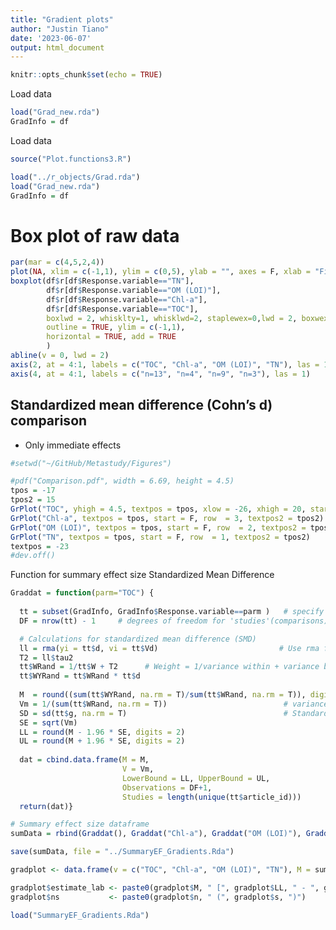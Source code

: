 ```yaml
---
title: "Gradient plots"
author: "Justin Tiano"
date: '2023-06-07'
output: html_document
---
```


```r
knitr::opts_chunk$set(echo = TRUE)
```

Load data
```r
load("Grad_new.rda")
GradInfo = df
```

Load data
```r
source("Plot.functions3.R")

load("../r_objects/Grad.rda")
load("Grad_new.rda")
GradInfo = df
```


# Box plot of raw data

```r
par(mar = c(4,5,2,4))
plot(NA, xlim = c(-1,1), ylim = c(0,5), ylab = "", axes = F, xlab = "Fishers Z", main = " (n = 29)")
boxplot(df$r[df$Response.variable=="TN"],
        df$r[df$Response.variable=="OM (LOI)"],
        df$r[df$Response.variable=="Chl-a"], 
        df$r[df$Response.variable=="TOC"], 
        boxlwd = 2, whisklty=1, whisklwd=2, staplewex=0,lwd = 2, boxwex = 0.75,
        outline = TRUE, ylim = c(-1,1),
        horizontal = TRUE, add = TRUE
        )
abline(v = 0, lwd = 2)
axis(2, at = 4:1, labels = c("TOC", "Chl-a", "OM (LOI)", "TN"), las = 1)
axis(4, at = 4:1, labels = c("n=13", "n=4", "n=9", "n=3"), las = 1)
```


## Standardized mean difference (Cohn's d) comparison
* Only immediate effects
```r
#setwd("~/GitHub/Metastudy/Figures")

#pdf("Comparison.pdf", width = 6.69, height = 4.5)
tpos = -17
tpos2 = 15
GrPlot("TOC", yhigh = 4.5, textpos = tpos, xlow = -26, xhigh = 20, start = T, row = 4, textpos2 = tpos2)
GrPlot("Chl-a", textpos = tpos, start = F, row  = 3, textpos2 = tpos2)
GrPlot("OM (LOI)", textpos = tpos, start = F, row  = 2, textpos2 = tpos2)
GrPlot("TN", textpos = tpos, start = F, row  = 1, textpos2 = tpos2)
textpos = -23
#dev.off()
```

Function for summary effect size Standardized Mean Difference

```r
Graddat = function(parm="TOC") {
  
  tt = subset(GradInfo, GradInfo$Response.variable==parm )   # specify response variable 
  DF = nrow(tt) - 1     # degrees of freedom for 'studies'(comparisons) that can be used

  # Calculations for standardized mean difference (SMD)
  ll = rma(yi = tt$d, vi = tt$Vd)                           # Use rma function to get tau^2 and other values
  T2 = ll$tau2
  tt$WRand = 1/tt$W + T2      # Weight = 1/variance within + variance between studies
  tt$WYRand = tt$WRand * tt$d
  
  M  = round((sum(tt$WYRand, na.rm = T)/sum(tt$WRand, na.rm = T)), digits = 2) # summary EF calculation
  Vm = 1/(sum(tt$WRand, na.rm = T))                          # variance
  SD = sd(tt$g, na.rm = T)                                   # Standard deviation of Cohen's d in subset
  SE = sqrt(Vm)
  LL = round(M - 1.96 * SE, digits = 2)
  UL = round(M + 1.96 * SE, digits = 2)
  
  dat = cbind.data.frame(M = M, 
                         V = Vm, 
                         LowerBound = LL, UpperBound = UL, 
                         Observations = DF+1, 
                         Studies = length(unique(tt$article_id)))
  return(dat)}

# Summary effect size dataframe
sumData = rbind(Graddat(), Graddat("Chl-a"), Graddat("OM (LOI)"), Graddat("TN"))

save(sumData, file = "../SummaryEF_Gradients.Rda")

gradplot <- data.frame(v = c("TOC", "Chl-a", "OM (LOI)", "TN"), M = sumData$M, LL = sumData$LowerBound, UL = sumData$UpperBound, pval = NA, n = sumData$Observations, s = sumData$Studies)

gradplot$estimate_lab <- paste0(gradplot$M, " [", gradplot$LL, " - ", gradplot$UL, "]")
gradplot$ns           <- paste0(gradplot$n, " (", gradplot$s, ")")

```

```r
load("SummaryEF_Gradients.Rda")
```
